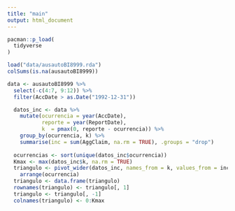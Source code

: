 ```yaml
---
title: "main"
output: html_document
---
```


```r
pacman::p_load(
  tidyverse
)
```


```r
load("data/ausautoBI8999.rda")
colSums(is.na(ausautoBI8999))
```

```r
data <- ausautoBI8999 %>% 
  select(-c(4:7, 9:12)) %>% 
  filter(AccDate > as.Date("1992-12-31"))
```

```r
  datos_inc <- data %>%
    mutate(ocurrencia = year(AccDate),
           reporte = year(ReportDate),
           k  = pmax(0, reporte - ocurrencia)) %>%
    group_by(ocurrencia, k) %>%
    summarise(inc = sum(AggClaim, na.rm = TRUE), .groups = "drop")
  
  ocurrencias <- sort(unique(datos_inc$ocurrencia))
  Kmax <- max(datos_inc$k, na.rm = TRUE)
  triangulo <- pivot_wider(datos_inc, names_from = k, values_from = inc, values_fill = 0) %>%
    arrange(ocurrencia)
  triangulo <- data.frame(triangulo)
  rownames(triangulo) <- triangulo[, 1]  
  triangulo <- triangulo[, -1]           
  colnames(triangulo) <- 0:Kmax
```

